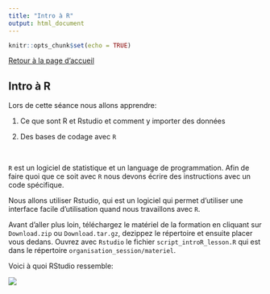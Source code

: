 ```yaml
---
title: "Intro à R"
output: html_document
---
```


```r
knitr::opts_chunk$set(echo = TRUE)
```


[Retour à la page d'accueil](https://scortijo.github.io/2021_L3_R/)

## Intro à R


Lors de cette séance nous allons apprendre:

1. Ce que sont R et Rstudio et comment y importer des données

2. Des bases de codage avec ``R`` 

<br>

``R`` est un logiciel de statistique et un language de programmation. Afin de faire quoi que ce soit avec ``R`` nous devons écrire des instructions avec un code spécifique.

Nous allons utiliser Rstudio, qui est un logiciel qui permet d'utiliser une interface facile d'utilisation quand nous travaillons avec ``R``.


Avant d'aller plus loin, téléchargez le matériel de la formation en cliquant sur `Download.zip` ou `Download.tar.gz`, dezippez le répertoire et ensuite placer vous dedans. Ouvrez avec `Rstudio` le fichier `script_introR_lesson.R` qui est dans le répertoire `organisation_session/materiel`.

Voici à quoi RStudio ressemble:

![](http://www.datacarpentry.org/R-ecology-lesson/img/rstudio-screenshot.png)


